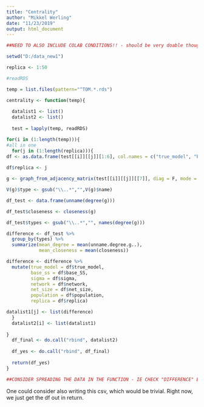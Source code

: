```yaml
---
title: "Centrality"
author: "Mikkel Werling"
date: "11/23/2019"
output: html_document
---
```

```r

##NEED TO ALSO INCLUDE COLAB CONDITIONS!! - should be very doable though

setwd("D:/data_new1")

replica <- 1:50

#readRDS

temp = list.files(pattern="^TOM.*.rds")

centrality <- function(temp){
  
  datalist1 <- list()
  datalist2 <- list()
  
  test = lapply(temp, readRDS)

for(i in (1:length(temp))){
#all in one
  for(j in (1:length(replica))){
df <- as.data.frame(test[[i]][[j]][1:6], col.names = c("true_model", "base_SS", "sigma", "network", "net_size", "population"))
  
df$replica <- j

g <- graph_from_adjacency_matrix(test[[i]][[j]][[7]], diag = F, mode = "undirected")

V(g)$type <- gsub("\\..*","",V(g)$name)

df_test <- data.frame(unname(degree(g)))

df_test$closeness <- closeness(g)

df_test$types <- gsub("\\..*","", names(degree(g)))

difference <- df_test %>%
  group_by(types) %>%
  summarize(mean_degree = mean(unname.degree.g..),
            mean_closeness = mean(closeness))

difference <- difference %>%
  mutate(true_model = df$true_model,
         base_ss = df$base_SS,
         sigma = df$sigma,
         network = df$network,
         net_size = df$net_size,
         population = df$population,
         replica = df$replica)

datalist1[j] <- list(difference)
  }
  datalist2[i] <- list(datalist1)
  
}
  df_final <- do.call("rbind", datalist2)
  
  df_yes <- do.call("rbind", df_final)
  
  return(df_yes)
}

##CONSIDER SPREADING THE DATA IN THE FUNCTION - IE CHECK "DIFFERENCE" BEFORE MUTATE

```

One could consider also writing this csv, which would be trivial. Right now, we just get the df out in return. 

